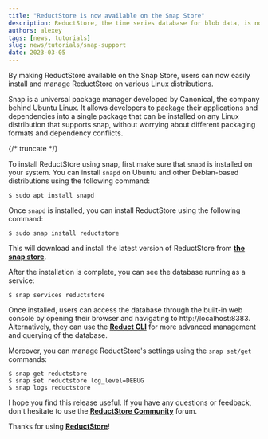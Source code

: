 ```yaml
---
title: "ReductStore is now available on the Snap Store"
description: ReductStore, the time series database for blob data, is now available from the Snap Store
authors: alexey
tags: [news, tutorials]
slug: news/tutorials/snap-support
date: 2023-03-05
---
```


By making ReductStore available on the Snap Store, users can now easily install and manage ReductStore on various Linux distributions.

Snap is a universal package manager developed by Canonical, the company behind Ubuntu Linux. It allows developers to package their applications and dependencies into a single package that can be installed on any Linux distribution that supports snap, without worrying about different packaging formats and dependency conflicts.

{/* truncate */}

To install ReductStore using snap, first make sure that `snapd` is installed on your system. You can install `snapd` on Ubuntu and other Debian-based distributions using the following command:

```
$ sudo apt install snapd
```

Once `snapd` is installed, you can install ReductStore using the following command:

```
$ sudo snap install reductstore
```

This will download and install the latest version of ReductStore from [**the snap store**](https://snapcraft.io/reductstore).

After the installation is complete, you can see the database running as a service:

```
$ snap services reductstore
```

Once installed, users can access the database through the built-in web console by opening their browser and navigating to http://localhost:8383.
Alternatively, they can use the [**Reduct CLI**](https://github.com/reductstore/reduct-cli) for more advanced management and querying of the database.

Moreover, you can manage ReductStore's settings using the `snap set/get` commands:

```
$ snap get reductstore
$ snap set reductstore log_level=DEBUG
$ snap logs reductstore
```

I hope you find this release useful. If you have any questions or feedback, don't hesitate to use the [**ReductStore Community**](https://community.reduct.store) forum.

Thanks for using [**ReductStore**](https://www.reduct.store)!
